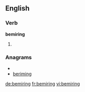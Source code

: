 
==English==

===Verb===
'''bemiring'''

# {{present participle of|[[bemire]]}}

===Anagrams===
* {{alphagram|begiimnr}}
* [[beriming#English|beriming]]


[[de:bemiring]]
[[fr:bemiring]]
[[vi:bemiring]]